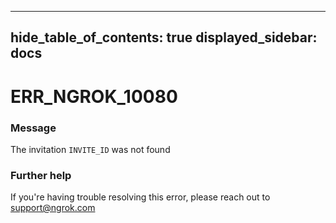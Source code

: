 

---
hide_table_of_contents: true
displayed_sidebar: docs
---


# ERR_NGROK_10080

### Message
The invitation `INVITE_ID` was not found

<ErrorDetails />



### Further help
If you're having trouble resolving this error, please reach out to [support@ngrok.com](mailto:support@ngrok.com?subject=Help%20with%20ERR_NGROK_10080)

